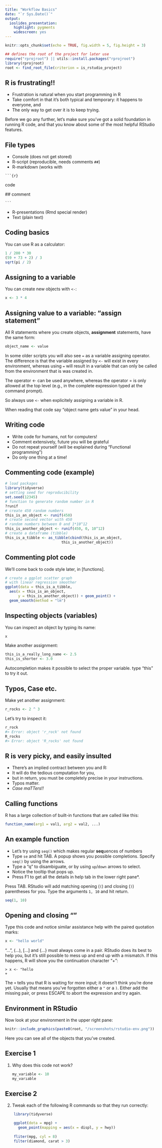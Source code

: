 ```yaml
---
title: "Workflow Basics"
date: "`r Sys.Date()`"
output:
  ioslides_presentation: 
    highlight: pygments
    widescreen: yes
---
```


```r
knitr::opts_chunk$set(echo = TRUE, fig.width = 5, fig.height = 3)
```

```r
## defines the root of the project for later use
require("rprojroot") || utils::install.packages("rprojroot")
library(rprojroot)
root <- find_root_file(criterion = is_rstudio_project)
```

## R is frustrating!!

 - Frustration is natural when you start programming in R
 - Take comfort in that it's both typical and temporary: it happens to everyone, and 
 - The only way to get over it is to keep trying.

Before we go any further, let's make sure you've got a solid foundation in running R code, and that you know about some of the most helpful RStudio features.

## File types

 - Console (does not get stored) 
 - R-script (reproducible, needs comments `##`)
 - R-markdown (works with 
 
 ` ```{r} `
 
 code
 
 ## comment
 
 ` ``` ` 
 
 - R-presentations (Rmd special render)
 - Text (plain text)

## Coding basics

You can use R as a calculator:

```r
1 / 200 * 30
(59 + 73 + 2) / 3
sqrt(pi / 2)
```

## Assigning to a variable

You can create new objects with `<-`:

```r
x <- 3 * 4
```

## Assigning value to a variable: "assign statement"

All R statements where you create objects, __assignment__ statements, have the same form:

```r
object_name <- value
```

In some older scripts you will also see `=` as a variable assigning operator. The difference is that the variable assigned by `<-` will exist in every environment, whereas using `=` will result in a variable that can only be called from the environment that is was created in.

The operator <- can be used anywhere, whereas the operator = is only allowed at the top level (e.g., in the complete expression typed at the command prompt).

So always use `<-` when explicitely assigning a variable in R.

When reading that code say "object name gets value" in your head.

## Writing code
 - Write code for humans, not for computers!
 - Comment extensively, future you will be grateful
 - Do not repeat yourself (will be explained during "Functional programming")
 - Do only one thing at a time!
 
## Commenting code (example)
```r
# load packages
library(tidyverse)
# setting seed for reproducibility
set.seed(12345)
# function to generate random number in R
?runif
# create 450 random numbers
this_is_an_object <- runif(450)
# create second vector with 450 
# random numbers between 0 and 1*10^12
this_is_another_object <- runif(450, 0, 10^12)
# create a dataframe (tibble)
this_is_a_tibble <- as_tibble(cbind(this_is_an_object, 
                          this_is_another_object))
```

## Commenting plot code
We'll come back to code style later, in [functions].
```r
# create a ggplot scatter graph 
# with linear regression smoother
ggplot(data = this_is_a_tibble, 
  aes(x = this_is_an_object, 
      y = this_is_another_object)) + geom_point() +
  geom_smooth(method = "lm")
```

## Inspecting objects (variables)
You can inspect an object by typing its name:
```r
x
```
Make another assignment:
```r
this_is_a_really_long_name <- 2.5
this_is_shorter <- 3.0

```
Autocompletion makes it possible to select the proper variable. type "this" to try it out.

## Typos, Case etc.
Make yet another assignment:

```r
r_rocks <- 2 ^ 3
```

Let's try to inspect it:

```r
r_rock
#> Error: object 'r_rock' not found
R_rocks
#> Error: object 'R_rocks' not found
```

## R is very picky, and easily insulted

 - There's an implied contract between you and R: 
 - It will do the tedious computation for you, 
 - but in return, you must be completely precise in your instructions. 
 - Typos matter. 
 - *_Case maTTers!!_*

## Calling functions
R has a large collection of built-in functions that are called like this:
```r
function_name(arg1 = val1, arg2 = val2, ...)
```

## An example function
 - Let's try using `seq()` which makes regular **seq**uences of numbers
 - Type `se` and hit TAB. A popup shows you possible completions. Specify `seq()` by using the arrows.  
 - Type a "q" to disambiguate, or by using `up`/`down` arrows to select. 
 - Notice the tooltip that pops up. 
 - Press F1 to get all the details in help tab in the lower right pane*. 

Press TAB. RStudio will add matching opening (`(`) and closing (`)`) parentheses for you. Type the arguments `1, 10` and hit return.

```r
seq(1, 10)
```

## Opening and closing ""
Type this code and notice similar assistance help with the paired quotation marks:

```r
x <- "hello world"
```

"...", (...), [...] and {...} must always come in a pair. RStudio does its best to help you, but it's still possible to mess up and end up with a mismatch. If this happens, R will show you the continuation character "+":

```
> x <- "hello
+
```

The `+` tells you that R is waiting for more input; it doesn't think you're done yet. Usually that means you've forgotten either a `"` or a `)`. Either add the missing pair, or press ESCAPE to abort the expression and try again.

## Environment in RStudio
Now look at your environment in the upper right pane:

```r
knitr::include_graphics(paste0(root, "/screenshots/rstudio-env.png"))
```

Here you can see all of the objects that you've created.

## Exercise 1
1.  Why does this code not work?

    ```r
    my_variable <- 10
    my_varıable
    ```
    

## Exercise 2    
2.  Tweak each of the following R commands so that they run correctly:

```r
    library(tidyverse)

    ggplot(dota = mpg) + 
      geom_point(mapping = aes(x = displ, y = hwy))
    
    fliter(mpg, cyl = 8)
    filter(diamond, carat > 3)
    
```    

